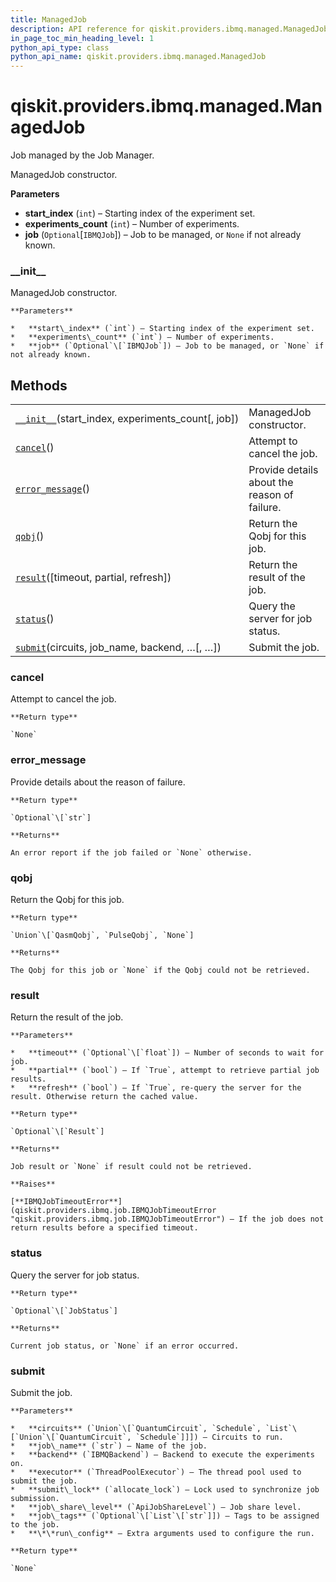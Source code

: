 ```yaml
---
title: ManagedJob
description: API reference for qiskit.providers.ibmq.managed.ManagedJob
in_page_toc_min_heading_level: 1
python_api_type: class
python_api_name: qiskit.providers.ibmq.managed.ManagedJob
---
```


# qiskit.providers.ibmq.managed.ManagedJob

<Class id="qiskit.providers.ibmq.managed.ManagedJob" isDedicatedPage={true} github="https://github.com/qiskit/qiskit-ibmq-provider/tree/stable/0.12/qiskit/providers/ibmq/managed/managedjob.py" signature="ManagedJob(start_index, experiments_count, job=None)" modifiers="class">
  Job managed by the Job Manager.

  ManagedJob constructor.

  **Parameters**

  *   **start\_index** (`int`) – Starting index of the experiment set.
  *   **experiments\_count** (`int`) – Number of experiments.
  *   **job** (`Optional`\[`IBMQJob`]) – Job to be managed, or `None` if not already known.

  ### \_\_init\_\_

  <Function id="qiskit.providers.ibmq.managed.ManagedJob.__init__" signature="__init__(start_index, experiments_count, job=None)">
    ManagedJob constructor.

    **Parameters**

    *   **start\_index** (`int`) – Starting index of the experiment set.
    *   **experiments\_count** (`int`) – Number of experiments.
    *   **job** (`Optional`\[`IBMQJob`]) – Job to be managed, or `None` if not already known.
  </Function>

  ## Methods

  |                                                                                                                                                                |                                              |
  | -------------------------------------------------------------------------------------------------------------------------------------------------------------- | -------------------------------------------- |
  | [`__init__`](#qiskit.providers.ibmq.managed.ManagedJob.__init__ "qiskit.providers.ibmq.managed.ManagedJob.__init__")(start\_index, experiments\_count\[, job]) | ManagedJob constructor.                      |
  | [`cancel`](#qiskit.providers.ibmq.managed.ManagedJob.cancel "qiskit.providers.ibmq.managed.ManagedJob.cancel")()                                               | Attempt to cancel the job.                   |
  | [`error_message`](#qiskit.providers.ibmq.managed.ManagedJob.error_message "qiskit.providers.ibmq.managed.ManagedJob.error_message")()                          | Provide details about the reason of failure. |
  | [`qobj`](#qiskit.providers.ibmq.managed.ManagedJob.qobj "qiskit.providers.ibmq.managed.ManagedJob.qobj")()                                                     | Return the Qobj for this job.                |
  | [`result`](#qiskit.providers.ibmq.managed.ManagedJob.result "qiskit.providers.ibmq.managed.ManagedJob.result")(\[timeout, partial, refresh])                   | Return the result of the job.                |
  | [`status`](#qiskit.providers.ibmq.managed.ManagedJob.status "qiskit.providers.ibmq.managed.ManagedJob.status")()                                               | Query the server for job status.             |
  | [`submit`](#qiskit.providers.ibmq.managed.ManagedJob.submit "qiskit.providers.ibmq.managed.ManagedJob.submit")(circuits, job\_name, backend, …\[, …])          | Submit the job.                              |

  ### cancel

  <Function id="qiskit.providers.ibmq.managed.ManagedJob.cancel" signature="cancel()">
    Attempt to cancel the job.

    **Return type**

    `None`
  </Function>

  ### error\_message

  <Function id="qiskit.providers.ibmq.managed.ManagedJob.error_message" signature="error_message()">
    Provide details about the reason of failure.

    **Return type**

    `Optional`\[`str`]

    **Returns**

    An error report if the job failed or `None` otherwise.
  </Function>

  ### qobj

  <Function id="qiskit.providers.ibmq.managed.ManagedJob.qobj" signature="qobj()">
    Return the Qobj for this job.

    **Return type**

    `Union`\[`QasmQobj`, `PulseQobj`, `None`]

    **Returns**

    The Qobj for this job or `None` if the Qobj could not be retrieved.
  </Function>

  ### result

  <Function id="qiskit.providers.ibmq.managed.ManagedJob.result" signature="result(timeout=None, partial=False, refresh=False)">
    Return the result of the job.

    **Parameters**

    *   **timeout** (`Optional`\[`float`]) – Number of seconds to wait for job.
    *   **partial** (`bool`) – If `True`, attempt to retrieve partial job results.
    *   **refresh** (`bool`) – If `True`, re-query the server for the result. Otherwise return the cached value.

    **Return type**

    `Optional`\[`Result`]

    **Returns**

    Job result or `None` if result could not be retrieved.

    **Raises**

    [**IBMQJobTimeoutError**](qiskit.providers.ibmq.job.IBMQJobTimeoutError "qiskit.providers.ibmq.job.IBMQJobTimeoutError") – If the job does not return results before a specified timeout.
  </Function>

  ### status

  <Function id="qiskit.providers.ibmq.managed.ManagedJob.status" signature="status()">
    Query the server for job status.

    **Return type**

    `Optional`\[`JobStatus`]

    **Returns**

    Current job status, or `None` if an error occurred.
  </Function>

  ### submit

  <Function id="qiskit.providers.ibmq.managed.ManagedJob.submit" signature="submit(circuits, job_name, backend, executor, submit_lock, job_share_level, job_tags=None, **run_config)">
    Submit the job.

    **Parameters**

    *   **circuits** (`Union`\[`QuantumCircuit`, `Schedule`, `List`\[`Union`\[`QuantumCircuit`, `Schedule`]]]) – Circuits to run.
    *   **job\_name** (`str`) – Name of the job.
    *   **backend** (`IBMQBackend`) – Backend to execute the experiments on.
    *   **executor** (`ThreadPoolExecutor`) – The thread pool used to submit the job.
    *   **submit\_lock** (`allocate_lock`) – Lock used to synchronize job submission.
    *   **job\_share\_level** (`ApiJobShareLevel`) – Job share level.
    *   **job\_tags** (`Optional`\[`List`\[`str`]]) – Tags to be assigned to the job.
    *   **\*\*run\_config** – Extra arguments used to configure the run.

    **Return type**

    `None`
  </Function>
</Class>

